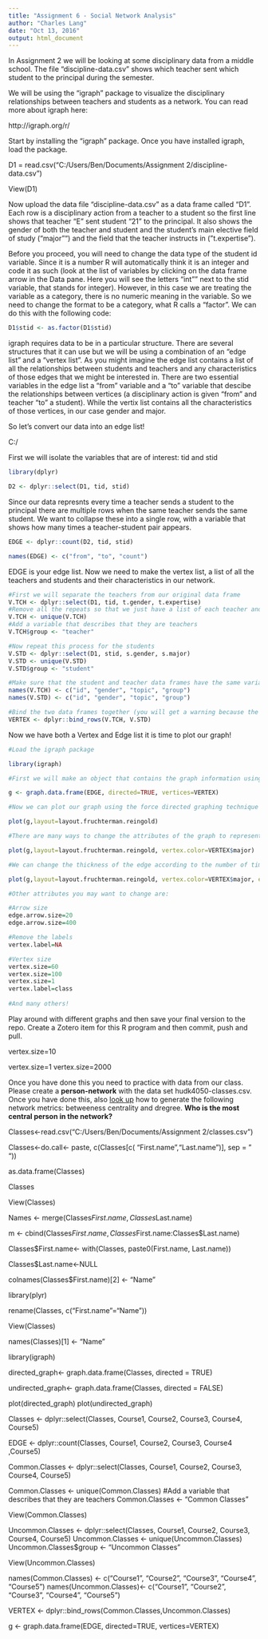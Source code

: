 ```yaml
---
title: "Assignment 6 - Social Network Analysis"
author: "Charles Lang"
date: "Oct 13, 2016"
output: html_document
---
```


In Assignment 2 we will be looking at some disciplinary data from a middle school. The file "discipline-data.csv" shows which teacher sent which student to the principal during the semester.

We will be using the "igraph" package to visualize the disciplinary relationships between teachers and students as a network. You can read more about igraph here:

http://igraph.org/r/

Start by installing the "igraph" package. Once you have installed igraph, load the package.

D1 = read.csv("C:/Users/Ben/Documents/Assignment 2/discipline-data.csv")

View(D1)



Now upload the data file "discipline-data.csv" as a data frame called "D1". Each row is a disciplinary action from a teacher to a student so the first line shows that teacher "E" sent student "21" to the principal. It also shows the gender of both the teacher and student and the student's main elective field of study ("major"") and the field that the teacher instructs in ("t.expertise").

Before you proceed, you will need to change the data type of the student id variable. Since it is a number R will automatically think it is an integer and code it as such (look at the list of variables by clicking on the data frame arrow in the Data pane. Here you will see the letters "int"" next to the stid variable, that stands for integer). However, in this case we are treating the variable as a category, there is no numeric meaning in the variable. So we need to change the format to be a category, what R calls a "factor". We can do this with the following code:

```r
D1$stid <- as.factor(D1$stid)
```


igraph requires data to be in a particular structure. There are several structures that it can use but we will be using a combination of an "edge list" and a "vertex list". As you might imagine the edge list contains a list of all the relationships between students and teachers and any characteristics of those edges that we might be interested in. There are two essential variables in the edge list a "from" variable and a "to" variable that descibe the relationships between vertices (a disciplinary action is given "from" and teacher "to" a student). While the vertix list contains all the characteristics of those vertices, in our case gender and major.

So let's convert our data into an edge list!

C:/

First we will isolate the variables that are of interest: tid and stid

```r
library(dplyr)

D2 <- dplyr::select(D1, tid, stid)
```

Since our data represnts every time a teacher sends a student to the principal there are multiple rows when the same teacher sends the same student. We want to collapse these into a single row, with a variable that shows how many times a teacher-student pair appears.

```r

EDGE <- dplyr::count(D2, tid, stid)

names(EDGE) <- c("from", "to", "count")

```

EDGE is your edge list. Now we need to make the vertex list, a list of all the teachers and students and their characteristics in our network.

```r

#First we will separate the teachers from our original data frame
V.TCH <- dplyr::select(D1, tid, t.gender, t.expertise)
#Remove all the repeats so that we just have a list of each teacher and their characteristics
V.TCH <- unique(V.TCH)
#Add a variable that describes that they are teachers
V.TCH$group <- "teacher"

#Now repeat this process for the students
V.STD <- dplyr::select(D1, stid, s.gender, s.major)
V.STD <- unique(V.STD)
V.STD$group <- "student"

#Make sure that the student and teacher data frames have the same variables names
names(V.TCH) <- c("id", "gender", "topic", "group")
names(V.STD) <- c("id", "gender", "topic", "group")

#Bind the two data frames together (you will get a warning because the teacher data frame has 5 types of id (A,B,C,D,E) and the student has 25 (1-30), this isn't a problem)
VERTEX <- dplyr::bind_rows(V.TCH, V.STD)

```

Now we have both a Vertex and Edge list it is time to plot our graph!

```r
#Load the igraph package

library(igraph)

#First we will make an object that contains the graph information using our two dataframes EDGE and VERTEX. Notice that we have made "directed = TRUE" - our graph is directed since discipline is being given from a teacher to a student.

g <- graph.data.frame(EDGE, directed=TRUE, vertices=VERTEX)

#Now we can plot our graph using the force directed graphing technique - our old friend Fruchertman-Reingold!

plot(g,layout=layout.fruchterman.reingold)

#There are many ways to change the attributes of the graph to represent different characteristics of the newtork. For example, we can color the nodes according to gender.

plot(g,layout=layout.fruchterman.reingold, vertex.color=VERTEX$major)

#We can change the thickness of the edge according to the number of times a particular teacher has sent a particular student to the principal.

plot(g,layout=layout.fruchterman.reingold, vertex.color=VERTEX$major, edge.width=EDGE$count)

#Other attributes you may want to change are:

#Arrow size
edge.arrow.size=20
edge.arrow.size=400

#Remove the labels
vertex.label=NA

#Vertex size
vertex.size=60
vertex.size=100
vertex.size=1
vertex.label=class
  
#And many others!
```

Play around with different graphs and then save your final version to the repo. Create a Zotero item for this R program and then commit, push and pull.


vertex.size=10

vertex.size=1
vertex.size=2000






Once you have done this you need to practice with data from our class. Please create a **person-network** with the data set hudk4050-classes.csv. Once you have done this, also [look up](http://igraph.org/r/) how to generate the following network metrics: betweeness centrality and dregree. **Who is the most central person in the network?**

Classes<-read.csv("C:/Users/Ben/Documents/Assignment 2/classes.csv")
              

Classes<-do.call<- paste, c(Classes[c( "First.name","Last.name")], sep = " "))

as.data.frame(Classes)

Classes

View(Classes)

Names <- merge(Classes$First.name, Classes$Last.name)



m <- cbind(Classes$First.name, Classes$First.name:Classes$Last.name)




Classes$First.name<- with(Classes, paste0(First.name, Last.name))

Classes$Last.name<-NULL

colnames(Classes$First.name)[2] <- "Name"

library(plyr)

rename(Classes, c("First.name"="Name"))

View(Classes)

names(Classes)[1] <- "Name"


library(igraph)

directed_graph<- graph.data.frame(Classes, directed = TRUE)

undirected_graph<- graph.data.frame(Classes, directed = FALSE)


plot(directed_graph)
plot(undirected_graph)


Classes <- dplyr::select(Classes, Course1, Course2, Course3, Course4, Course5)

EDGE <- dplyr::count(Classes, Course1, Course2, Course3, Course4 ,Course5)



Common.Classes <- dplyr::select(Classes, Course1, Course2, Course3, Course4, Course5)

Common.Classes <- unique(Common.Classes)
#Add a variable that describes that they are teachers
Common.Classes <- "Common Classes"

View(Common.Classes)



Uncommon.Classes <- dplyr::select(Classes, Course1, Course2, Course3, Course4, Course5)
Uncommon.Classes <- unique(Uncommon.Classes)
Uncommon.Classes$group <- "Uncommon Classes"

View(Uncommon.Classes)


names(Common.Classes) <- c("Course1", "Course2", "Course3", "Course4", "Course5")
names(Uncommon.Classes)<- c("Course1", "Course2", "Course3", "Course4", "Course5")

VERTEX <- dplyr::bind_rows(Common.Classes,Uncommon.Classes)



g <- graph.data.frame(EDGE, directed=TRUE, vertices=VERTEX)





